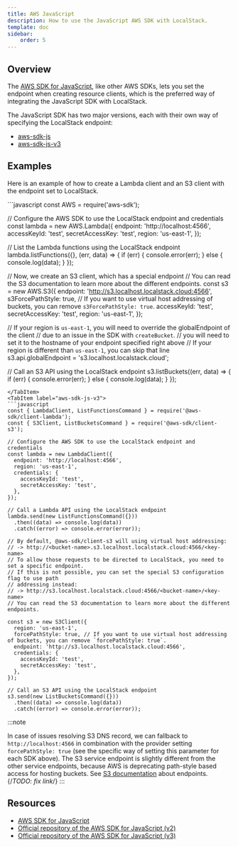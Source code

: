 ```yaml
---
title: AWS JavaScript
description: How to use the JavaScript AWS SDK with LocalStack.
template: doc
sidebar:
    order: 5
---
```


## Overview

The [AWS SDK for JavaScript](https://aws.amazon.com/sdk-for-javascript/), like other AWS SDKs, lets you set the endpoint when creating resource clients,
which is the preferred way of integrating the JavaScript SDK with LocalStack.

The JavaScript SDK has two major versions, each with their own way of specifying the LocalStack endpoint:

* [aws-sdk-js](https://github.com/aws/aws-sdk-js)
* [aws-sdk-js-v3](https://github.com/aws/aws-sdk-js-v3)

## Examples

Here is an example of how to create a Lambda client and an S3 client with the endpoint set to LocalStack.

<Tabs>
<TabItem label="aws-sdk-js">
```javascript
const AWS = require('aws-sdk');

// Configure the AWS SDK to use the LocalStack endpoint and credentials
const lambda = new AWS.Lambda({
  endpoint: 'http://localhost:4566',
  accessKeyId: 'test',
  secretAccessKey: 'test',
  region: 'us-east-1',
});

// List the Lambda functions using the LocalStack endpoint
lambda.listFunctions({}, (err, data) => {
  if (err) {
    console.error(err);
  } else {
    console.log(data);
  }
});

// Now, we create an S3 client, which has a special endpoint
// You can read the S3 documentation to learn more about the different endpoints.
const s3 = new AWS.S3({
  endpoint: 'http://s3.localhost.localstack.cloud:4566',
  s3ForcePathStyle: true,  // If you want to use virtual host addressing of buckets, you can remove `s3ForcePathStyle: true`.
  accessKeyId: 'test',
  secretAccessKey: 'test',
  region: 'us-east-1',
});

// If your region is `us-east-1`, you will need to override the globalEndpoint of the client
// due to an issue in the SDK with `createBucket`.
// you will need to set it to the hostname of your endpoint specified right above
// If your region is different than `us-east-1`, you can skip that line
s3.api.globalEndpoint = 's3.localhost.localstack.cloud';

// Call an S3 API using the LocalStack endpoint
s3.listBuckets((err, data) => {
  if (err) {
    console.error(err);
  } else {
    console.log(data);
  }
});
```
</TabItem>
<TabItem label="aws-sdk-js-v3">
```javascript
const { LambdaClient, ListFunctionsCommand } = require('@aws-sdk/client-lambda');
const { S3Client, ListBucketsCommand } = require('@aws-sdk/client-s3');

// Configure the AWS SDK to use the LocalStack endpoint and credentials
const lambda = new LambdaClient({
  endpoint: 'http://localhost:4566',
  region: 'us-east-1',
  credentials: {
    accessKeyId: 'test',
    secretAccessKey: 'test',
  },
});

// Call a Lambda API using the LocalStack endpoint
lambda.send(new ListFunctionsCommand({}))
  .then((data) => console.log(data))
  .catch((error) => console.error(error));

// By default, @aws-sdk/client-s3 will using virtual host addressing:
// -> http://<bucket-name>.s3.localhost.localstack.cloud:4566/<key-name>
// To allow those requests to be directed to LocalStack, you need to set a specific endpoint.
// If this is not possible, you can set the special S3 configuration flag to use path
// addressing instead:
// -> http://s3.localhost.localstack.cloud:4566/<bucket-name>/<key-name>
// You can read the S3 documentation to learn more about the different endpoints.

const s3 = new S3Client({
  region: 'us-east-1',
  forcePathStyle: true, // If you want to use virtual host addressing of buckets, you can remove `forcePathStyle: true`.
  endpoint: 'http://s3.localhost.localstack.cloud:4566',
  credentials: {
    accessKeyId: 'test',
    secretAccessKey: 'test',
  },
});

// Call an S3 API using the LocalStack endpoint
s3.send(new ListBucketsCommand({}))
  .then((data) => console.log(data))
  .catch((error) => console.error(error));
``` 
</TabItem>
</Tabs>

:::note

In case of issues resolving S3 DNS record, we can fallback to `http://localhost:4566` in combination with the provider setting `forcePathStyle: true` (see the specific way of setting this parameter for each SDK above).
The S3 service endpoint is slightly different from the other service endpoints, because AWS is deprecating path-style based access for hosting buckets.
See [S3 documentation](user-guide/aws/s3) about endpoints. {/*TODO: fix link*/}
:::

## Resources

* [AWS SDK for JavaScript](https://aws.amazon.com/sdk-for-javascript/)
* [Official repository of the AWS SDK for JavaScript (v2)](https://github.com/aws/aws-sdk-js)
* [Official repository of the AWS SDK for JavaScript (v3)](https://github.com/aws/aws-sdk-js-v3)